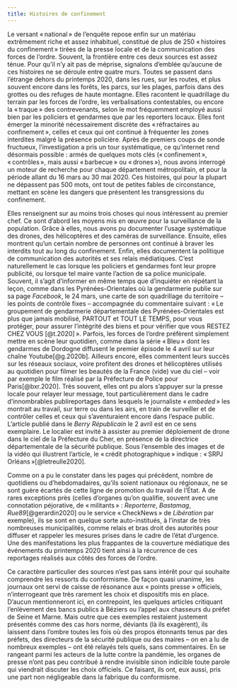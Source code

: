 ```yaml
---
title: Histoires de confinement
---
```


Le versant « national » de l'enquête repose enfin sur un matériau extrêmement riche et assez inhabituel, constitué de plus de 250 « histoires du confinement » tirées de la presse locale et de la communication des forces de l'ordre. Souvent, la frontière entre ces deux sources est assez ténue. Pour qu'il n'y ait pas de méprise, signalons d'emblée qu'aucune de ces histoires ne se déroule entre quatre murs. Toutes se passent dans l'étrange dehors du printemps 2020, dans les rues, sur les routes, et plus souvent encore dans les forêts, les parcs, sur les plages, parfois dans des grottes ou des refuges de haute montagne. Elles racontent le quadrillage du terrain par les forces de l'ordre, les verbalisations contestables, ou encore la « traque » des contrevenants, selon le mot fréquemment employé aussi bien par les policiers et gendarmes que par les reporters locaux. Elles font émerger la minorité nécessairement discrète des « réfractaires au confinement », celles et ceux qui ont continué à fréquenter les zones interdites malgré la présence policière. Après de premiers coups de sonde fructueux, l'investigation a pris un tour systématique, ce qu'internet rend désormais possible : armés de quelques mots clés (« confinement », « contrôles », mais aussi « barbecue » ou « drones »), nous avons interrogé un moteur de recherche pour chaque département métropolitain, et pour la période allant du 16 mars au 30 mai 2020. Ces histoires, qui pour la plupart ne dépassent pas 500 mots, ont tout de petites fables de circonstance, mettant en scène les dangers que présentent les transgressions du confinement.

Elles renseignent sur au moins trois choses qui nous intéressent au premier chef. Ce sont d'abord les moyens mis en œuvre pour la surveillance de la population. Grâce à elles, nous avons pu documenter l'usage systématique des drones, des hélicoptères et des caméras de surveillance. Ensuite, elles montrent qu'un certain nombre de personnes ont continué à braver les interdits tout au long du confinement. Enfin, elles documentent la politique de communication des autorités et ses relais médiatiques. C'est naturellement le cas lorsque les policiers et gendarmes font leur propre publicité, ou lorsque tel maire vante l'action de sa police municipale. Souvent, il s'agit d'informer en même temps que d'inquiéter en répétant la leçon, comme dans les Pyrénées-Orientales où la gendarmerie publie sur sa page *Facebook*, le 24 mars, une carte de son quadrillage du territoire -- les points de contrôle fixes -- accompagnée du commentaire suivant : « Le groupement de gendarmerie départementale des Pyrénées-Orientales est plus que jamais mobilisé, PARTOUT et TOUT LE TEMPS, pour vous protéger, pour assurer l'intégrité des biens et pour vérifier que vous RESTEZ CHEZ VOUS [@t.2020] ». Parfois, les forces de l'ordre préfèrent simplement mettre en scène leur quotidien, comme dans la série « Bleu » dont les gendarmes de Dordogne diffusent le premier épisode le 4 avril sur leur chaîne Youtube[@g.2020b]. Ailleurs encore, elles commentent leurs succès sur les réseaux sociaux, voire profitent des drones et hélicoptères utilisés au quotidien pour filmer les beautés de la France (vide) vue du ciel -- voir par exemple le film réalisé par la Préfecture de Police pour Paris[@bxr.2020]. Très souvent, elles ont pu alors s'appuyer sur la presse locale pour relayer leur message, tout particulièrement dans le cadre d'innombrables publireportages dans lesquels le journaliste « *embeded* » les montrait au travail, sur terre ou dans les airs, en train de surveiller et de contrôler celles et ceux qui s'aventuraient encore dans l'espace public. L'article publié dans le *Berry Républicain* le 2 avril est en ce sens exemplaire. Le localier est invité à assister au premier déploiement de drone dans le ciel de la Préfecture du Cher, en présence de la directrice départementale de la sécurité publique. Sous l'ensemble des images et de la vidéo qui illustrent l'article, le « crédit photographique » indique : « SRPJ Orléans »[@letreulle2020].

Comme on a pu le constater dans les pages qui précèdent, nombre de quotidiens ou d'hebdomadaires, qu'ils soient nationaux ou régionaux, ne se sont guère écartés de cette ligne de promotion du travail de l'État. A de rares exceptions près (celles d'organes qu'on qualifie, souvent avec une connotation péjorative, de « militants » : *Reporterre*, *Bastamag*, *Rue89*[@gerardin2020] ou le service « CheckNews » de *Libération* par exemple), ils se sont en quelque sorte auto-institués, à l'instar de très nombreuses municipalités, comme relais et bras droit des autorités pour diffuser et rappeler les mesures prises dans le cadre de l'état d'urgence. Une des manifestations les plus frappantes de la couverture médiatique des événements du printemps 2020 tient ainsi à la récurrence de ces reportages réalisés aux côtés des forces de l'ordre.

Ce caractère particulier des sources n'est pas sans intérêt pour qui souhaite comprendre les ressorts du conformisme. De façon quasi unanime, les journaux ont servi de caisse de résonance aux « points presse » officiels, n'interrogeant que très rarement les choix et dispositifs mis en place. D'aucun mentionneront ici, en contrepoint, les quelques articles critiquant l'enlèvement des bancs publics à Béziers ou l'appel aux chasseurs du préfet de Seine et Marne. Mais outre que ces exemples restaient justement présentés comme des cas hors norme, déviants (là ils exagèrent), ils laissent dans l'ombre toutes les fois où des propos étonnants tenus par des préfets, des directeurs de la sécurité publique ou des maires -- on en a lu de nombreux exemples -- ont été relayés tels quels, sans commentaires. En se rangeant parmi les acteurs de la lutte contre la pandémie, les organes de presse n'ont pas peu contribué à rendre invisible sinon indicible toute parole qui viendrait discuter les choix officiels. Ce faisant, ils ont, eux aussi, pris une part non négligeable dans la fabrique du conformisme.